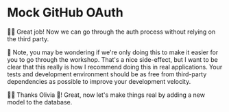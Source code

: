 # Mock GitHub OAuth

👨‍💼 Great job! Now we can go through the auth process without relying on the
third party.

🦉 Note, you may be wondering if we're only doing this to make it easier for you
to go through the workshop. That's a nice side-effect, but I want to be clear
that this really is how I recommend doing this in real applications. Your tests
and development environment should be as free from third-party dependencies as
possible to improve your development velocity.

👨‍💼 Thanks Olivia 🦉! Great, now let's make things real by adding a new model to
the database.

